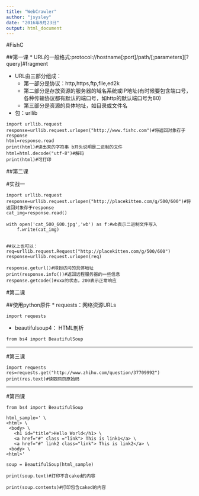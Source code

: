 ```yaml
---
title: "WebCrawler"
author: "jsysley"
date: "2016年9月23日"
output: html_document
---
```


#FishC


##第一课
* URL的一般格式:protocol://hostname[:port]/path/[;parameters][?query]#fragment 

* URL由三部分组成：
    * 第一部分是协议：http,https,ftp,file,ed2k
    * 第二部分是存放资源的服务器的域名系统或IP地址(有时候要包含端口号，各种传输协议都有默认的端口号，如http的默认端口号为80)
    * 第三部分是资源的具体地址，如目录或文件名
    
* 包：urllib

```{}
import urllib.request
response=urllib.request.urlopen("http://www.fishc.com")#将返回对象存于response
html=response.read
print(html)#读出来的字符串 b开头说明是二进制的文件
html=html.decode("utf-8")#解码
print(html)#可打印
```


   

##第二课

#实战一

```{}
import urllib.request
response=urllib.request.urlopen("http://placekitten.com/g/500/600")#将返回对象存于response
cat_img=response.read()

with open('cat_500_600.jpg','wb') as f:#wb表示二进制文件写入
    f.write(cat_img)
    
    
##以上也可以：
req=urllib.request.Request("http://placekitten.com/g/500/600")
response=urllib.request.urlopen(req)

response.geturl()#得到访问的具体地址
print(response.info())#返回远程服务器的一些信息
response.getcode()#xxx的状态，200表示正常响应
```





    

    
#第二课

##使用python原件
* requests：网络资源URLs
    
```{}
import requests
```

    
* beautifulsoup4： HTML剖析
    
```{}
from bs4 import BeautifulSoup
```

---

#第三课

```{}
import requests
res=requests.get("http://www.zhihu.com/question/37709992")
print(res.text)#读取网页原始码
```

    
    
---

#第四课
```{}
from bs4 import BeautifulSoup
    
html_sample=' \
<html> \
 <body> \
   <h1 id="title">Hello World</h1> \
   <a href="#" class ="link"> This is link1</a> \
   <a href="#" link2 class="link"> This is link2</a> \
 <body> \
<html>'

soup = BeautifulSoup(html_sample)

print(soup.text)#打印不含caked的内容

print(soup.contents)#打印包含caked的内容
```

    
